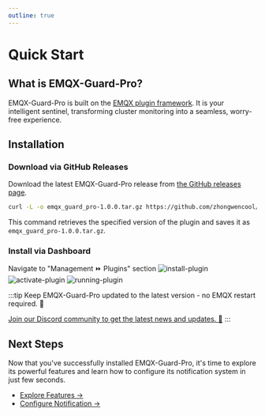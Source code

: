 ```yaml
---
outline: true
---
```


# Quick Start

## What is EMQX-Guard-Pro?

EMQX-Guard-Pro is built on the [EMQX plugin framework](https://docs.emqx.com/en/emqx/latest/extensions/plugins.html). 
It is your intelligent sentinel, transforming cluster monitoring 
into a seamless, worry-free experience.

## Installation

### Download via GitHub Releases
Download the latest EMQX-Guard-Pro release from [the GitHub releases page](https://github.com/zhongwencool/get-emqx-guard-pro/releases).

```bash
curl -L -o emqx_guard_pro-1.0.0.tar.gz https://github.com/zhongwencool/get-emqx-guard-pro/releases/download/1.0.0/emqx_guard_pro-1.0.0.tar.gz
```
This command retrieves the specified version of the plugin and 
saves it as `emqx_guard_pro-1.0.0.tar.gz`.

### Install via Dashboard

Navigate to "Management ⏩️ Plugins" section
![install-plugin](/images/install-plugin.png)
![activate-plugin](/images/activate-plugin.png)
![running-plugin](/images/running-plugin.png)

:::tip
Keep EMQX-Guard-Pro updated to the latest version - no EMQX restart required. 🚀

[Join our Discord community to get the latest news and updates. 💬](https://discord.gg/HYRWRQDE)
:::

## Next Steps 

Now that you've successfully installed EMQX-Guard-Pro, 
it's time to explore its powerful features and 
learn how to configure its notification system in just few seconds.

- [Explore Features →](/guide/features/alarm.mdx)
- [Configure Notification →](/guide/configuration/index.md)




